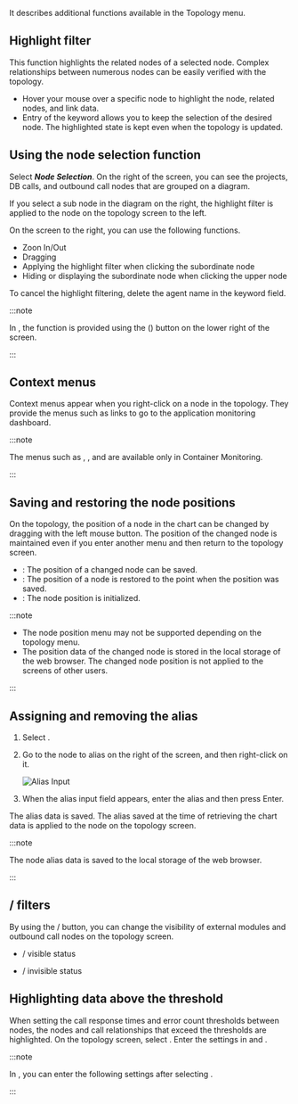 It describes additional functions available in the Topology menu.

## Highlight filter

This function highlights the related nodes of a selected node. Complex relationships between numerous nodes can be easily verified with the topology.

<ImgLang img='topology-highlight.png' desc='Highlight filter' />

- Hover your mouse over a specific node to highlight the node, related nodes, and link data.
- Entry of the keyword allows you to keep the selection of the desired node. The highlighted state is kept even when the topology is updated.

## Using the node selection function

Select **_Node Selection_**. On the right of the screen, you can see the projects, DB calls, and outbound call nodes that are grouped on a diagram. 

<ImgLang img='topology-select-node.png' desc='Select node' />

If you select a sub node in the diagram on the right, the highlight filter is applied to the node on the topology screen to the left.

<ImgLang img='topology-select-node-agent.png' desc='Select node' />

On the screen to the right, you can use the following functions.

- Zoon In/Out
- Dragging
- Applying the highlight filter when clicking the subordinate node
- Hiding or displaying the subordinate node when clicking the upper node

To cancel the highlight filtering, delete the agent name in the keyword field.

:::note

In <Cmdname sid="group_stat_topology" className="uitext" />, the function is provided using the <Cmdname sid="node_selection" className="uitext" /><span class='uitext'>(</span><Cmdname sid="double_click" className="uitext" /><span class='uitext'>)</span> button on the lower right of the screen.

:::

## Context menus

Context menus appear when you right-click on a node in the topology. They provide the menus such as links to go to the application monitoring dashboard.

<ImgLang img='context_menu.png' desc='Context menu' />

:::note

The menus such as <Cmdname sid="containerMap" className="uitext" />, <Cmdname sid="node_resource" className="uitext" />, and <Cmdname sid="container_resource" className="uitext" /> are available only in Container Monitoring.

:::

## Saving and restoring the node positions

On the topology, the position of a node in the chart can be changed by dragging with the left mouse button. The position of the changed node is maintained even if you enter another menu and then return to the topology screen.

- <Cmdname sid="save_position" className="uitext" />: The position of a changed node can be saved.
- <Cmdname sid="load_position" className="uitext" />: The position of a node is restored to the point when the position was saved.
- <Cmdname sid="clear_position" className="uitext" />: The node position is initialized.

:::note

- The node position menu may not be supported depending on the topology menu.
- The position data of the changed node is stored in the local storage of the web browser. The changed node position is not applied to the screens of other users.

:::

## Assigning and removing the alias

1. Select <Cmdname sid="node_selection" className="uitext" />.

2. Go to the node to alias on the right of the screen, and then right-click on it.

   ![Alias Input](/img/node-custom-name.png)

3. When the alias input field appears, enter the alias and then press Enter.

The alias data is saved. The alias saved at the time of retrieving the chart data is applied to the node on the topology screen.

:::note

The node alias data is saved to the local storage of the web browser.

:::

## <Cmdname sid="show_inbound_node" /> / <Cmdname sid="show_outbound_node" /> filters

By using the <Cmdname sid="show_inbound_node" className="uitext" /> / <Cmdname sid="show_outbound_node" className="uitext" /> button, you can change the visibility of external modules and outbound call nodes on the topology screen.

- <Cmdname sid="show_inbound_node" /> / <Cmdname sid="show_outbound_node" /> visible status

  <ImgLang img='inbound_outbound_displayed.png' desc='Inboud/System call visible status' />

- <Cmdname sid="show_inbound_node" /> / <Cmdname sid="show_outbound_node" /> invisible status

  <ImgLang img='inbound_outbound_hidden.png' desc='Inboud/System call invisible status' />

## Highlighting data above the threshold

When setting the call response times and error count thresholds between nodes, the nodes and call relationships that exceed the thresholds are highlighted. On the topology screen, select <Cmdname sid="warning_sign" className="uitext" />. Enter the settings in <Cmdname sid="response_time(ms)" className="uitext" /> and <Cmdname sid="error_count" className="uitext" />.

<ImgLang img='threshold_emphasized.png' desc='Highlighting data above the threshold' />

:::note

In <Cmdname sid="application_topology" className="uitext" />, you can enter the following settings after selecting <Cmdname sid="warning_sign" className="uitext" />.

:::

